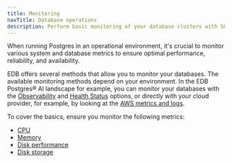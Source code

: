 ```yaml
---
title: Monitoring 
navTitle: Database operations
description: Perform basic monitoring of your database clusters with SQL. 
---
```


When running Postgres in an operational environment, it's crucial to monitor various system and database metrics to ensure optimal performance, reliability, and availability. 

EDB offers several methods that allow you to monitor your databases. The available monitoring methods depend on your environment. In the EDB Postgres® AI landscape for example, you can monitor your databases with the [Observability](/biganimal/latest/using_cluster/05_monitoring_and_logging/monitoring_using_biganimal_observability/) and [Health Status](/biganimal/latest/using_cluster/05_monitoring_and_logging/health_status/) options, or directly with your cloud provider, for example, by looking at the [AWS metrics and logs](/biganimal/latest/using_cluster/05_monitoring_and_logging/monitoring_from_aws/).

To cover the basics, ensure you monitor the following metrics: 

- [CPU]()
- [Memory]()
- [Disk performance]()
- [Disk storage]()

[A more general way of monitoring your resources without requiring access to the Console or other database management systems is to query the state of your hardware and your databases with SQL queries. Regardless of the environment or Postgres distribution you have, you will be able to monitor metrics with SQL statements. This section provides an overview of SQL statement you can use to query the current state of your resources.]: # 

